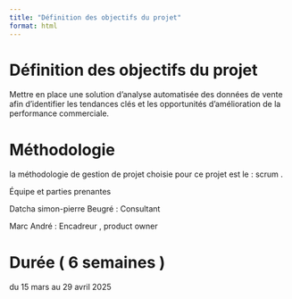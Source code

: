 ```yaml
---
title: "Définition des objectifs du projet"
format: html
---
```


# Définition des objectifs du projet

Mettre en place une solution d'analyse automatisée des données de vente afin d'identifier les tendances clés et les opportunités d'amélioration de la performance commerciale.

# Méthodologie

la méthodologie de gestion de projet choisie pour ce projet est le : scrum .

Équipe et parties prenantes

Datcha simon-pierre Beugré : Consultant

Marc André : Encadreur , product owner

# Durée ( 6 semaines )

du 15 mars au 29 avril 2025
